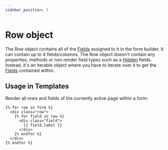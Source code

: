 ```yaml
---
sidebar_position: 5
---
```


# Row object

The Row object contains all of the [Fields](./field) assigned to it in the form builder. It can contain up to 4 fields/columns. The Row object doesn't contain any properties, methods or non render field types such as a [Hidden](../../forms/fields/#hidden) fields. Instead, it's an iterable object where you have to iterate over it to get the [Fields](./field/) contained within.

## Usage in Templates

Render all rows and fields of the currently active page within a form:

```twig showLineNumbers
{% for row in form %}
  <div class="row">
    {% for field in row %}
      <div class="field">
        {{ field.label }}
      </div>
    {% endfor %}
  </div>
{% endfor %}
```

